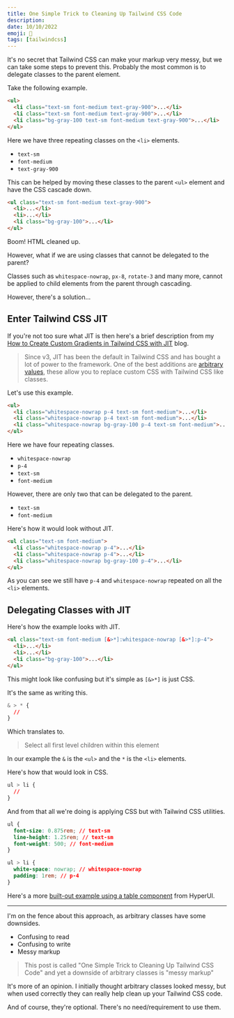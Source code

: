 ```yaml
---
title: One Simple Trick to Cleaning Up Tailwind CSS Code
description:
date: 10/10/2022
emoji: 🧼
tags: [tailwindcss]
---
```


It's no secret that Tailwind CSS can make your markup very messy, but we can take some steps to prevent this. Probably the most common is to delegate classes to the parent element.

Take the following example.

```html
<ul>
  <li class="text-sm font-medium text-gray-900">...</li>
  <li class="text-sm font-medium text-gray-900">...</li>
  <li class="bg-gray-100 text-sm font-medium text-gray-900">...</li>
</ul>
```

Here we have three repeating classes on the `<li>` elements.

- `text-sm`
- `font-medium`
- `text-gray-900`

This can be helped by moving these classes to the parent `<ul>` element and have the CSS cascade down.

```html
<ul class="text-sm font-medium text-gray-900">
  <li>...</li>
  <li>...</li>
  <li class="bg-gray-100">...</li>
</ul>
```

Boom! HTML cleaned up.

However, what if we are using classes that cannot be delegated to the parent?

Classes such as `whitespace-nowrap`, `px-8`, `rotate-3` and many more, cannot be applied to child elements from the parent through cascading.

However, there's a solution...

## Enter Tailwind CSS JIT

If you're not too sure what JIT is then here's a brief description from my [How to Create Custom Gradients in Tailwind CSS with JIT](/blog/custom-gradients-with-tailwindcss-jit) blog.

> Since v3, JIT has been the default in Tailwind CSS and has bought a lot of power to the framework. One of the best additions are [arbitrary values](https://tailwindcss.com/docs/adding-custom-styles#using-arbitrary-values), these allow you to replace custom CSS with Tailwind CSS like classes.

Let's use this example.

```html
<ul>
  <li class="whitespace-nowrap p-4 text-sm font-medium">...</li>
  <li class="whitespace-nowrap p-4 text-sm font-medium">...</li>
  <li class="whitespace-nowrap bg-gray-100 p-4 text-sm font-medium">...</li>
</ul>
```

Here we have four repeating classes.

- `whitespace-nowrap`
- `p-4`
- `text-sm`
- `font-medium`

However, there are only two that can be delegated to the parent.

- `text-sm`
- `font-medium`

Here's how it would look without JIT.

```html
<ul class="text-sm font-medium">
  <li class="whitespace-nowrap p-4">...</li>
  <li class="whitespace-nowrap p-4">...</li>
  <li class="whitespace-nowrap bg-gray-100 p-4">...</li>
</ul>
```

As you can see we still have `p-4` and `whitespace-nowrap` repeated on all the `<li>` elements.

## Delegating Classes with JIT

Here's how the example looks with JIT.

```html
<ul class="text-sm font-medium [&>*]:whitespace-nowrap [&>*]:p-4">
  <li>...</li>
  <li>...</li>
  <li class="bg-gray-100">...</li>
</ul>
```

This might look like confusing but it's simple as `[&>*]` is just CSS.

It's the same as writing this.

```css
& > * {
  //
}
```

Which translates to.

> Select all first level children within this element

In our example the `&` is the `<ul>` and the `*` is the `<li>` elements.

Here's how that would look in CSS.

```css
ul > li {
  //
}
```

And from that all we're doing is applying CSS but with Tailwind CSS utilities.

```css
ul {
  font-size: 0.875rem; // text-sm
  line-height: 1.25rem; // text-sm
  font-weight: 500; // font-medium
}

ul > li {
  white-space: nowrap; // whitespace-nowrap
  padding: 1rem; // p-4
}
```

Here's a more [built-out example using a table component](https://play.tailwindcss.com/pJxSAPRw22) from HyperUI.

---

I'm on the fence about this approach, as arbitrary classes have some downsides.

- Confusing to read
- Confusing to write
- Messy markup

> This post is called "One Simple Trick to Cleaning Up Tailwind CSS Code" and yet a downside of arbitrary classes is "messy markup"

It's more of an opinion. I initially thought arbitrary classes looked messy, but when used correctly they can really help clean up your Tailwind CSS code.

And of course, they're optional. There's no need/requirement to use them.
